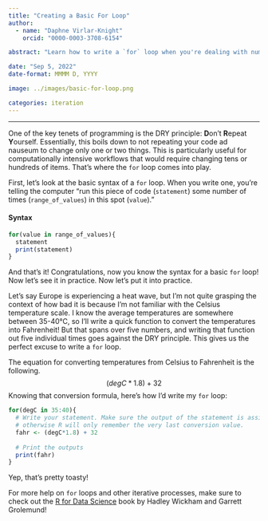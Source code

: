 ```yaml
---
title: "Creating a Basic For Loop"
author: 
  - name: "Daphne Virlar-Knight"
    orcid: "0000-0003-3708-6154"

abstract: "Learn how to write a `for` loop when you're dealing with numeric values."

date: "Sep 5, 2022"
date-format: MMMM D, YYYY

image: ../images/basic-for-loop.png

categories: iteration
---
```


------------------------------------------------------------------------

One of the key tenets of programming is the DRY principle: **D**on't **R**epeat **Y**ourself. Essentially, this boils down to not repeating your code ad nauseum to change only one or two things. This is particularly useful for computationally intensive workflows that would require changing tens or hundreds of items. That's where the `for` loop comes into play.

First, let's look at the basic syntax of a `for` loop. When you write one, you're telling the computer "run this piece of code (`statement`) some number of times (`range_of_values`) in this spot (`value`)."

::: callout-tip
#### Syntax

```r
for(value in range_of_values){
  statement 
  print(statement) 
}
```
:::

And that's it! Congratulations, now you know the syntax for a basic `for` loop! Now let's see it in practice. Now let's put it into practice. 


::: callout-note
Let's say Europe is experiencing a heat wave, but I'm not quite grasping the context of how bad it is because I'm not familiar with the Celsius temperature scale. I know the average temperatures are somewhere between 35-40&deg;C, so I'll write a quick function to convert the temperatures into Fahrenheit! But that spans over five numbers, and writing that function out five individual times goes against the DRY principle. This gives us the perfect excuse to write a `for` loop. 

The equation for converting temperatures from Celsius to Fahrenheit is the following. $$(deg C*1.8) + 32$$ 
Knowing that conversion formula, here's how I'd write my `for` loop:

```r
for(degC in 35:40){
  # Write your statement. Make sure the output of the statement is assigned to an object,
  # otherwise R will only remember the very last conversion value. 
  fahr <- (degC*1.8) + 32
  
  # Print the outputs
  print(fahr)
}
```

Yep, that's pretty toasty! 
:::

For more help on `for` loops and other iterative processes, make sure to check out the [R for Data Science](https://r4ds.had.co.nz/iteration.html#iteration) book by Hadley Wickham and Garrett Grolemund!